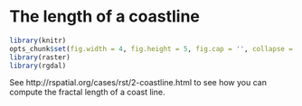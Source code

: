 # The length of a coastline

```r
library(knitr)
opts_chunk$set(fig.width = 4, fig.height = 5, fig.cap = '', collapse = TRUE)
library(raster)
library(rgdal)
```

See http://rspatial.org/cases/rst/2-coastline.html to see how you can compute the fractal length of a coast line.

